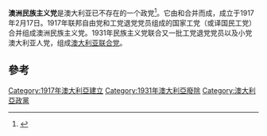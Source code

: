 {{Infobox political party
| name = 民族主义党
| logo = 
| colorcode = #6495ED
| leader = [[比利·休斯_(澳大利亚)|比利·休斯]] (1917–1923)<br/>[[斯坦利·布鲁斯|斯坦利·布鲁斯]] (1923–1929)<br />{{le|約翰·拉瑟姆 (法官)|John Latham (judge)|約翰·拉瑟姆}} (1929–1931)
| deputy = 
| foundation = 1917
| merger = {{le|英聯邦自由黨|Commonwealth Liberal Party}}<br />{{le|國民工黨 (澳洲)|National Labor Party|國民工黨}}
| dissolution = 1931
| merged = [[聯合澳洲黨_(1931年)|澳大利亚联合党]]
| ideology = {{le|澳大利亞民族主義|Australian nationalism}}<br>[[保守主义|保守主义]]
| position = [[中間偏右|中間偏右]]
| international = 
| country = 澳大利亞
}}
'''澳洲民族主义党'''是澳大利亚已不存在的一个政党<ref>{{cite news|url=https://electionspeeches.moadoph.gov.au/speeches/1919-billy-hughes|title=Australian Federal Election Speeches / 1919 / Billy Hughes|access-date=3 April 2019|publisher=Museum of Australian Democracy|archive-date=2021-03-03|archive-url=https://web.archive.org/web/20210303102806/https://electionspeeches.moadoph.gov.au/speeches/1919-billy-hughes|dead-url=no}}</ref>。它由{{le|英聯邦自由黨|Commonwealth Liberal Party}}和{{le|國民工黨 (澳洲)|National Labor Party|國民工黨}}合并而成，成立于1917年2月17日。1917年联邦自由党和工党退党党员组成的国家工党（或译国民工党）合并组成澳洲民族主义党。1931年民族主义党联合又一批工党退党党员以及小党澳大利亚人党，组成[[聯合澳洲黨_(1931年)|澳大利亚联合党]]。

== 參考 ==
{{reflist}}

{{Commons category|Nationalist Party of Australia}}
[[Category:1917年澳大利亞建立|Category:1917年澳大利亞建立]]
[[Category:1931年澳大利亞廢除|Category:1931年澳大利亞廢除]]
[[Category:澳大利亞政黨|Category:澳大利亞政黨]]